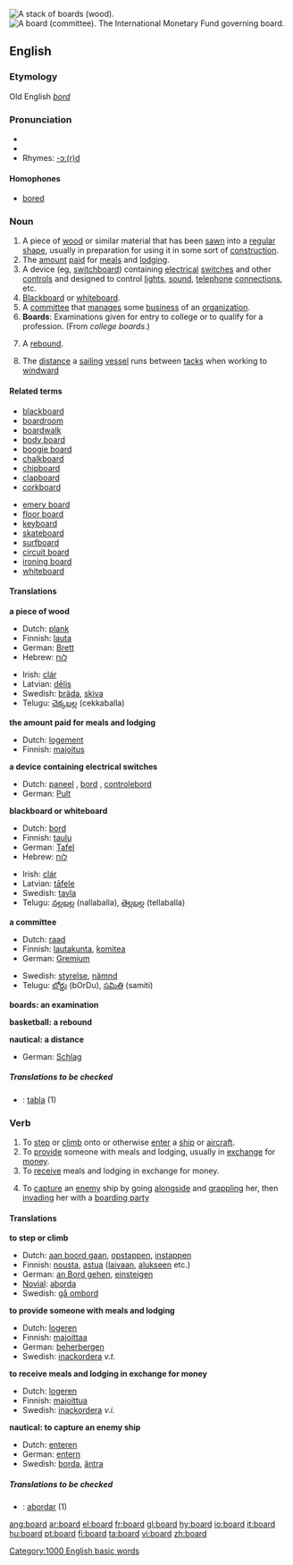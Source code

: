 [[Image:Wood from victoria mountain ash.jpg|thumb|right|A stack of boards (wood).]]
[[Image:Board of Governors International Monetary Fund.jpg|thumb|right|A board (committee).  The International Monetary Fund governing board.]]
==English==

{{rank|opposite|vast|isn't|974|board|associated|worse|safe}}

===Etymology===
Old English ''[[bord]]''

===Pronunciation===
* {{audio|en-us-board.ogg|Audio US}}
* {{IPA| [bɔ:rd]}}
* Rhymes: [[Rhymes:English:-ɔː(r)d|-ɔː(r)d]]

====Homophones====
*[[bored]]

===Noun===
{{en-noun}}

# A piece of [[wood]] or similar material that has been [[sawn]] into a [[regular]] [[shape]], usually in preparation for using it in some sort of [[construction]].
# The [[amount]] [[paid]] for [[meal]]s and [[lodging]].
# A device (eg, [[switchboard]]) containing [[electrical]] [[switch]]es and other [[control]]s and designed to control [[light]]s, [[sound]], [[telephone]] [[connection]]s, etc.
# [[Blackboard]] or [[whiteboard]].
# A [[committee]] that [[manage]]s some [[business]] of an [[organization]].
# '''Boards''': Examinations given for entry to college or to qualify for a profession.  (From ''college boards''.)
# {{cattag|basketball|colloquial}} A [[rebound]].
# {{nautical}} The [[distance]] a [[sailing]] [[vessel]] runs between [[tack]]s when working to [[windward]]

====Related terms====
{{top2}}
*[[blackboard]]
*[[boardroom]]
*[[boardwalk]]
*[[body board]]<!-- maybe also hyphenated and/or 1-word versions -->
*[[boogie board]]<!-- maybe also hyphenated and/or 1-word versions -->
*[[chalkboard]]
*[[chipboard]]
*[[clapboard]]
*[[corkboard]]
{{mid2}}
*[[emery board]]
*[[floor board]]<!-- maybe also hyphenated and/or 1-word versions -->
*[[keyboard]]
*[[skateboard]]
*[[surfboard]]
*[[circuit board]]
*[[ironing board]]
*[[whiteboard]]
{{bottom}}

====Translations====
'''a piece of wood'''
{{top}}
*Dutch: [[plank]] {{f}}
*Finnish: [[lauta]]
*German: [[Brett]] {{n}}
*Hebrew: [[לוח]] {{m}}
{{mid}}
*Irish: [[clár]]
*Latvian: [[dēlis]] {{m}}
*Swedish: [[bräda]], [[skiva]]
*Telugu: [[చెక్కబల్ల]] (cekkaballa)
{{bottom}}

'''the amount paid for meals and lodging'''
{{top}}
*Dutch: [[logement]] {{n}}
*Finnish: [[majoitus]]
{{bottom}}

'''a device containing electrical switches'''
{{top}}
*Dutch: [[paneel]] {{n}}, [[bord]] {{n}}, [[controlebord]] {{n}}
*German: [[Pult]] {{n}}
{{bottom}}

'''blackboard or whiteboard'''
{{top}}
*Dutch: [[bord]] {{n}}
*Finnish: [[taulu]]
*German: [[Tafel]] {{f}}
*Hebrew: [[לוח]] {{m}}
{{mid}}
*Irish: [[clár]]
*Latvian: [[tāfele]] {{f}}
*Swedish: [[tavla]]
*Telugu: [[నల్లబల్ల]] (nallaballa), [[తెల్లబల్ల]] (tellaballa)
{{bottom}}

'''a committee'''
{{top}}
*Dutch: [[raad]] {{m}}
*Finnish: [[lautakunta]], [[komitea]]
*German: [[Gremium]] {{n}}
{{mid}}
*Swedish: [[styrelse]], [[nämnd]]
*Telugu: [[బోర్డు]] (bOrDu), [[సమితి]] (samiti)
{{bottom}}

'''boards: an examination'''
{{top}}
{{bottom}}

'''basketball: a rebound'''
{{top}}
{{bottom}}

'''nautical: a distance'''
{{top}}
*German: [[Schlag]] {{m}}
{{bottom}}

=====Translations to be checked=====
{{checktrans}}
*{{ttbc|Spanish}}: [[tabla]] (1)

===Verb===
{{en-verb}}

# To [[step]] or [[climb]] onto or otherwise [[enter]] a [[ship]] or [[aircraft]].
# To [[provide]] someone with meals and lodging, usually in [[exchange]] for [[money]].
# To [[receive]] meals and lodging in exchange for money.
#{{nautical}} To [[capture]] an [[enemy]] ship by going [[alongside]] and [[grappling]] her, then [[invading]] her with a [[boarding party]]

====Translations====
'''to step or climb'''
{{top}}
*Dutch: [[aan boord gaan]], [[opstappen]], [[instappen]]
*Finnish: [[nousta]], [[astua]] ([[laiva]]an, [[alus|alukseen]] etc.)
*German: [[an Bord gehen]], [[einsteigen]]
*[[Novial]]: [[aborda]]
*Swedish: [[gå ombord]]
{{bottom}}

'''to provide someone with meals and lodging'''
{{top}}
*Dutch: [[logeren]]
*Finnish: [[majoittaa]]
*German: [[beherbergen]]
*Swedish: [[inackordera]] ''v.t.''
{{bottom}}

'''to receive meals and lodging in exchange for money'''
{{top}}
*Dutch: [[logeren]]
*Finnish: [[majoittua]]
*Swedish: [[inackordera]] ''v.i.''
{{bottom}}

'''nautical: to capture an enemy ship'''
{{top}}
*Dutch: [[enteren]]
*German: [[entern]]
*Swedish: [[borda]], [[äntra]]
{{bottom}}

=====Translations to be checked=====
{{checktrans}}
*{{ttbc|Spanish}}: [[abordar]] (1)

[[Category:1000 English basic words]]

[[ang:board]]
[[ar:board]]
[[el:board]]
[[fr:board]]
[[gl:board]]
[[hy:board]]
[[io:board]]
[[it:board]]
[[hu:board]]
[[pt:board]]
[[fi:board]]
[[ta:board]]
[[vi:board]]
[[zh:board]]